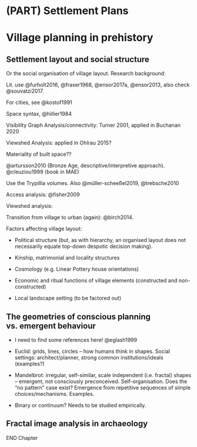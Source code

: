# (PART) Settlement Plans {.unnumbered}

# Village planning in prehistory {#images-theory}

## Settlement layout and social structure {#layout-ethno}

Or the social organisation of village layout. Research background:

Lit. use @furholt2016, @fraser1968, @ensor2017a, @ensor2013, also check @souvatzi2017.

For cities, see @kostof1991

Space syntax, @hillier1984

Visibility Graph Analysis/connectivity: Turner 2001, applied in Buchanan 2020

Viewshed Analysis: applied in Ohlrau 2015?

Materiality of built space??

@artursson2010 (Bronze Age, descriptive/interpretive approach). @cleuziou1999 (book in MAE)

Use the Trypillia volumes. Also @müller-scheeßel2019, @trebsche2010

Access analysis: @fisher2009

Viewshed analysis:

Transition from village to urban (again): @birch2014.

Factors affecting village layout:

-   Political structure (but, as with hierarchy, an organised layout does not necessarily equate top-down despotic decision making).

-   Kinship, matrimonial and locality structures

-   Cosmology (e.g. Linear Pottery house orientations)

-   Economic and ritual functions of village elements (constructed and non-constructed)

-   Local landscape setting (to be factored out)

## The geometries of conscious planning vs. emergent behaviour {#layouts}

-   I need to find some references here! @eglash1999

-   Euclid: grids, lines, circles -- how humans think in shapes. Social settings: architect/planner, strong common institutions/ideals (examples?)

-   Mandelbrot: irregular, self-similar, scale independent (i.e. fractal) shapes -- emergent, not consciously preconceived. Self-organisation. Does the "no pattern" case exist? Emergence from repetitive sequences of simple choices/mechanisms. Examples.

-   Binary or continuum? Needs to be studied empirically.

## Fractal image analysis in archaeology {#image-archaeo}

END Chapter
